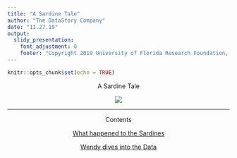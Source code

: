 ---
title: "A Sardine Tale"
author: "The DataStory Company"
date: "11.27.19"
output: 
  slidy_presentation:
    font_adjustment: 0
    footer: "Copyright 2019 University of Florida Research Foundation, Inc. All Rights Reserved."
---

```{r setup, include=FALSE}
knitr::opts_chunk$set(echo = TRUE) 
```

<p style="text-align: center;">A Sardine Tale</p>

<p align="center"><img src="../fig/sardines_curved.png"></p>

---

<p style="text-align: center;">Contents</p>

<p style="text-align: center;">
<a href="sardine_story_chp_2.html#(2)" target="_blank">What happened to the Sardines</a></p>

<p style="text-align: center;">
<a href="sardine_story_chp_2.html#(3)" target="_blank">Wendy dives into the Data</a></p>





